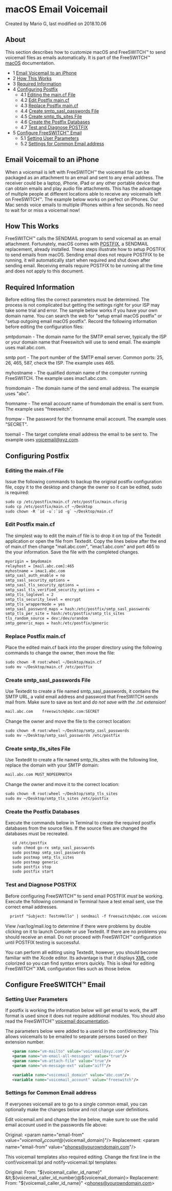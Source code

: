 
# macOS Email Voicemail 

 Created by  Mario G, last modified on 2018.10.06

## About

This section describes how to customize macOS and FreeSWITCH™ to send voicemail files as emails automatically. It is part of the FreeSWITCH™ [macOS](./index.mdx#about) documentation.

* 1 [Email Voicemail to an iPhone](#email-voicemail-to-an-iphone)
* 2 [How This Works](#how-this-works)
* 3 [Required Information](#required-information)
* 4 [Configuring Postfix](#configuring-postfix)  
   * 4.1 [Editing the main.cf File](#editing-the-maincf-file)  
   * 4.2 [Edit Postfix main.cf](#edit-postfix-maincf)  
   * 4.3 [Replace Postfix main.cf](#replace-postfix-maincf)  
   * 4.4 [Create smtp\_sasl\_passwords File](#create-smtp_sasl_passwords-file)  
   * 4.5 [Create smtp\_tls\_sites File](#create-smtp_tls_sites-file)  
   * 4.6 [Create the Postfix Databases](#create-the-postfix-databases)  
   * 4.7 [Test and Diagnose POSTFIX](#test-and-diagnose-postfix)
* 5 [Configure FreeSWITCH™ Email](#configure-freeswitch-email)  
   * 5.1 [Setting User Parameters](#setting-user-parameters)  
   * 5.2 [Settings for Common Email address](#settings-for-common-email-address)

## Email Voicemail to an iPhone

When a voicemail is left with FreeSWITCH™ the voicemail file can be packaged as an attachment to an email and sent to any email address. The receiver could be a laptop, iPhone, iPad or any other portable device that can obtain emails and play audio file attachments. This has the advantage of multiple people at different locations able to receive any voicemails left on FreeSWITCH™. The example below works on perfect on iPhones. Our Mac sends voice emails to multiple iPhones within a few seconds. No need to wait for or miss a voicemail now!

## How This Works

FreeSWITCH™ calls the SENDMAIL program to send voicemail as an email attachment. Fortunately, macOS comes with [POSTFIX](http://www.postfix.org/), a SENDMAIL replacement, already installed. These steps illustrate how to setup POSTFIX to send emails from macOS. Sending email does not require POSTFIX to be running, it will automatically start when required and shut down after sending email. Receiving emails require POSTFIX to be running all the time and does not apply to this document.

## Required Information

Before editing files the correct parameters must be determined. The process is not complicated but getting the settings right for your ISP may take some trial and error. The sample below works if you have your own domain name. You can search the web for "setup email macOS postfix" or "setup outgoing email macOS postfix". Record the following information before editing the configuration files:

smtpdomain - The domain name for the SMTP email server, typically the ISP or your domain name that Freeswitch will use to send email. The example uses mail.abc.com.

smtp port - The port number of the SMTP email server. Common ports: 25, 26, 465, 587, check the ISP. The example uses 465.

myhostname - The qualified domain name of the computer running FreeSWITCH. The example uses imac1.abc.com.

fromdomain - The domain name of the send email address. The example uses "abc".

fromname - The email account name of fromdomain the email is sent from. The example uses "freeswitch".

frompw - The password for the fromname email account. The example uses "SECRET".

toemail - The target complete email address the email to be sent to. The example uses voicemail@xyz.com.

## Configuring Postfix

### Editing the main.cf File

Issue the following commands to backup the original postfix configuration file, copy it to the desktop and change the owner so it can be edited, sudo is required:

```xml
sudo cp /etc/postfix/main.cf /etc/postfix/main.cforig
sudo cp /etc/postfix/main.cf ~/Desktop
sudo chown -R `id -u`:`id -g` ~/Desktop/main.cf
```

### Edit Postfix main.cf

The simplest way to edit the main.cf file is to drop it on top of the Textedit application or open the file from Textedit. Copy the lines below after the end of main.cf then change "mail.abc.com", "imac1.abc.com" and port 465 to the your information. Save the file with the completed changes.

```xml
myorigin = $mydomain
relayhost = [mail.abc.com]:465 
myhostname = imac1.abc.com
smtp_sasl_auth_enable = no
smtp_sasl_security_options =
smtp_sasl_tls_security_options =
smtp_sasl_tls_verified_security_options =
smtp_tls_loglevel = 2
smtp_tls_security_level = encrypt
smtp_tls_wrappermode = yes
smtp_sasl_password_maps = hash:/etc/postfix/smtp_sasl_passwords
smtp_tls_per_site = hash:/etc/postfix/smtp_tls_sites
tls_random_source = dev:/dev/urandom
smtp_generic_maps = hash:/etc/postfix/generic
```

### Replace Postfix main.cf

Place the edited main.cf back into the proper directory using the following commands to change the owner, then move the file:

```xml
sudo chown -R root:wheel ~/Desktop/main.cf
sudo mv ~/Desktop/main.cf /etc/postfix
```

### Create smtp_sasl_passwords File

Use Textedit to create a file named smtp\_sasl\_passwords, it contains the SMTP URL, a valid email address and password that FreeSWITCH sends mail from. Make sure to save as text and _do not save with the .txt extension!_

```xml
mail.abc.com    freeswitch@abc.com:SECRET
```

Change the owner and move the file to the correct location:

```xml
sudo chown -R root:wheel ~/Desktop/smtp_sasl_passwords
sudo mv ~/Desktop/smtp_sasl_passwords /etc/postfix
```

### Create smtp_tls_sites File

Use Textedit to create a file named smtp\_tls\_sites with the following line, replace the domain with your SMTP domain:

```xml
mail.abc.com MUST_NOPEERMATCH
```

Change the owner and move it to the correct location:

```xml
sudo chown -R root:wheel ~/Desktop/smtp_tls_sites
sudo mv ~/Desktop/smtp_tls_sites /etc/postfix
```

### Create the Postfix Databases

Execute the commands below in Terminal to create the required postfix databases from the source files. If the source files are changed the databases must be recreated.

```xml
   cd /etc/postfix
   sudo chmod go-rx smtp_sasl_passwords
   sudo postmap smtp_sasl_passwords
   sudo postmap smtp_tls_sites
   sudo postmap generic
   sudo postfix stop
   sudo postfix start
```

### Test and Diagnose POSTFIX

Before configuring FreeSWITCH™ to send email POSTFIX _must_ be working. Execute the following command in Terminal have a test email sent, use the correct email addresses.

```xml
  printf "Subject: TestnHello" | sendmail -f freeswitch@abc.com voicemail@xyz.com
```

View /var/log/mail.log to determine if there were problems by double clicking on it to launch Console or use Textedit. If there are no problems you should receive an email. Do not proceed with FreeSWITCH™ configuration until POSTFIX testing is successful.

You can perform all editing using Textedit, however, you should become familiar with the Xcode editor. Its advantage is that it displays [XML](http://en.wikipedia.org/wiki/XML) code colorized so you can find syntax errors quickly. This is ideal for editing FreeSWITCH™ XML configuration files such as those below.

## Configure FreeSWITCH™ Email

### Setting User Parameters

If postfix is working the information below will get email to work, the aiff format is used since it does not require additional modules. You should also read the FreeSWITCH™ [voicemail documentation](../../Modules/mod_voicemail_6587070.mdx#--).

The parameters below were added to a userid in the conf/directory. This allows voicemails to be emailed to separate persons based on their extension number.

```xml
   <param name="vm-mailto" value="voicemail@xyz.com"/>
   <param name="vm-email-all-messages" value="true"/>
   <param name="vm-attach-file" value="true"/>
   <param name="vm-message-ext" value="aiff"/>

   <variable name="voicemail_domain" value="abc.com"/>
   <variable name="voicemail_account" value="freeswitch"/>
```

### Settings for Common Email address

If everyones voicemail are to go to a single common email, you can optionally make the changes below and not change user definitions.

Edit voicemail.xml and change the line below, make sure to use the valid email account used in the passwords file above:

   Original:      &lt;param name="email-from" value="${voicemail_account}@${voicemail_domain}"/>
   Replacement:   &lt;param name="email-from" value="phones@yourowndomain.com"/>

This voicemail templates also required editing. Change the first line in the conf/voicemail.tpl and notify-voicemail.tpl templates:

   Original:      From: "${voicemail_caller_id_name}" &lt;${voicemail_caller_id_number}@${voicemail_domain}>
   Replacement:   From: "${voicemail_caller_id_name}" &lt;phones@yourowndomain.com>


